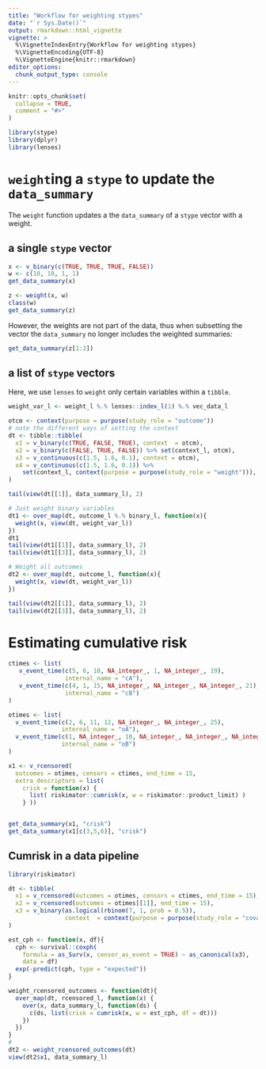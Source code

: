 ```yaml
---
title: "Workflow for weighting stypes"
date: "`r Sys.Date()`"
output: rmarkdown::html_vignette
vignette: >
  %\VignetteIndexEntry{Workflow for weighting stypes}
  %\VignetteEncoding{UTF-8}
  %\VignetteEngine{knitr::rmarkdown}
editor_options: 
  chunk_output_type: console
---
```


```r
knitr::opts_chunk$set(
  collapse = TRUE,
  comment = "#>"
)
```

```r
library(stype)
library(dplyr)
library(lenses)
```

# `weight`ing a `stype` to update the `data_summary`

The `weight` function updates a the `data_summary` of a `stype` vector with a weight.

## a single `stype` vector

```r
x <- v_binary(c(TRUE, TRUE, TRUE, FALSE))
w <- c(10, 10, 1, 1)
get_data_summary(x)

z <- weight(x, w)
class(w)
get_data_summary(z)
```

However, the weights are not part of the data, thus when subsetting the vector the `data_summary` no longer includes the weighted summaries:

```r
get_data_summary(z[1:2])
```

## a list of `stype` vectors

Here, we use `lenses` to `weight` only certain variables within a `tibble`.


```r
weight_var_l <- weight_l %.% lenses::index_l(1) %.% vec_data_l

otcm <- context(purpose = purpose(study_role = "outcome"))
# note the different ways of setting the context
dt <- tibble::tibble(
  x1 = v_binary(c(TRUE, FALSE, TRUE), context  = otcm),
  x2 = v_binary(c(FALSE, TRUE, FALSE)) %>% set(context_l, otcm),
  x3 = v_continuous(c(1.5, 1.6, 0.1), context = otcm),
  x4 = v_continuous(c(1.5, 1.6, 0.1)) %>%
    set(context_l, context(purpose = purpose(study_role = "weight"))),
)

tail(view(dt[[1]], data_summary_l), 2)

# Just weight binary variables
dt1 <- over_map(dt, outcome_l %.% binary_l, function(x){ 
  weight(x, view(dt, weight_var_l))
})
dt1
tail(view(dt1[[1]], data_summary_l), 2)
tail(view(dt1[[3]], data_summary_l), 2)

# Weight all outcomes
dt2 <- over_map(dt, outcome_l, function(x){ 
  weight(x, view(dt, weight_var_l))
})

tail(view(dt2[[1]], data_summary_l), 2)
tail(view(dt2[[3]], data_summary_l), 2)
```

# Estimating cumulative risk

```r
ctimes <- list(
   v_event_time(c(5, 6, 10, NA_integer_, 1, NA_integer_, 19), 
                internal_name = "cA"),
   v_event_time(c(4, 1, 15, NA_integer_, NA_integer_, NA_integer_, 21), 
                internal_name = "cB")
)

otimes <- list(
  v_event_time(c(2, 6, 11, 12, NA_integer_, NA_integer_, 25),
               internal_name = "oA"),
  v_event_time(c(1, NA_integer_, 10, NA_integer_, NA_integer_, NA_integer_, 23), 
               internal_name = "oB")
)

x1 <- v_rcensored(
  outcomes = otimes, censors = ctimes, end_time = 15,
  extra_descriptors = list(
    crisk = function(x) { 
      list( riskimator::cumrisk(x, w = riskimator::product_limit) )
    } ))


get_data_summary(x1, "crisk")
get_data_summary(x1[c(3,5,6)], "crisk")
```

## Cumrisk in a data pipeline

```r
library(riskimator)

dt <- tibble(
  x1 = v_rcensored(outcomes = otimes, censors = ctimes, end_time = 15),
  x2 = v_rcensored(outcomes = otimes[[1]], end_time = 15),
  x3 = v_binary(as.logical(rbinom(7, 1, prob = 0.5)),
                context  = context(purpose = purpose(study_role = "covariate"))),
)

est_cph <- function(x, df){
  cph <- survival::coxph(
    formula = as_Surv(x, censor_as_event = TRUE) ~ as_canonical(x3),
    data = df)
  exp(-predict(cph, type = "expected"))
}

weight_rcensored_outcomes <- function(dt){
  over_map(dt, rcensored_l, function(x) {
    over(x, data_summary_l, function(ds) { 
      c(ds, list(crisk = cumrisk(x, w = est_cph, df = dt)))
    })
  })
}
# 
dt2 <- weight_rcensored_outcomes(dt)
view(dt2$x1, data_summary_l)
```


